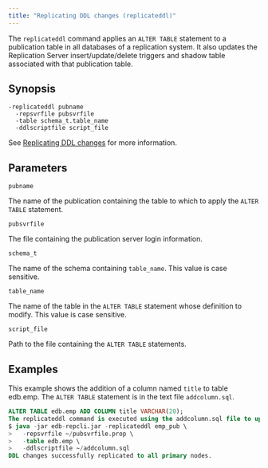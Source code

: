 ```yaml
---
title: "Replicating DDL changes (replicateddl)"
---
```


<div id="replicating_ddl_changes_cli" class="registered_link"></div>

The `replicateddl` command applies an `ALTER TABLE` statement to a publication table in all databases of a replication system. It also updates the Replication Server insert/update/delete triggers and shadow table associated with that publication table.

## Synopsis

```shell
-replicateddl pubname
  -repsvrfile pubsvrfile
  -table schema_t.table_name
  -ddlscriptfile script_file
```

See [Replicating DDL changes](../../07_common_operations/08_replicating_ddl_changes/#replicating_ddl_changes) for more information.

## Parameters

`pubname`

The name of the publication containing the table to which to apply the `ALTER TABLE` statement.

`pubsvrfile`

The file containing the publication server login information.

`schema_t`

The name of the schema containing `table_name`. This value is case sensitive.

`table_name`

The name of the table in the `ALTER TABLE` statement whose definition to modify. This value is case sensitive.

`script_file`

Path to the file containing the `ALTER TABLE` statements.

## Examples

This example shows the addition of a column named `title` to table edb.emp. The `ALTER TABLE` statement is in the text file `addcolumn.sql`.

```sql
ALTER TABLE edb.emp ADD COLUMN title VARCHAR(20);
The replicateddl command is executed using the addcolumn.sql file to update the triggers and shadow tables on the primary nodes:
$ java -jar edb-repcli.jar -replicateddl emp_pub \
>   -repsvrfile ~/pubsvrfile.prop \
>   -table edb.emp \
>   -ddlscriptfile ~/addcolumn.sql
DDL changes successfully replicated to all primary nodes.
```
